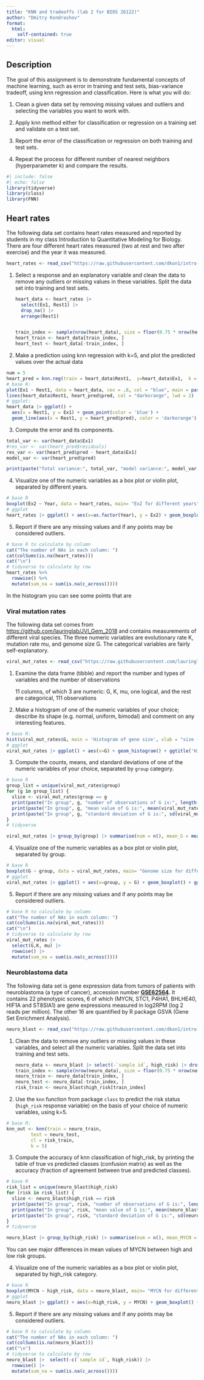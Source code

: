 ```yaml
---
title: "KNN and tradeoffs (lab 2 for BIOS 26122)"
author: "Dmitry Kondrashov"
format: 
  html:
    self-contained: true
editor: visual
---
```


## Description

The goal of this assignment is to demonstrate fundamental concepts of machine learning, such as error in training and test sets, bias-variance tradeoff, using knn regression and classification. Here is what you will do:

1.  Clean a given data set by removing missing values and outliers and selecting the variables you want to work with.

2.  Apply knn method either for classification or regression on a training set and validate on a test set.

3.  Report the error of the classification or regression on both training and test sets.

4.  Repeat the process for different number of nearest neighbors (hyperparameter k) and compare the results.

```r
#| include: false
#| echo: false
library(tidyverse)
library(class)
library(FNN)
```

## Heart rates

The following data set contains heart rates measured and reported by students in my class Introduction to Quantitative Modeling for Biology. There are four different heart rates measured (two at rest and two after exercise) and the year it was measured.

```r
heart_rates <- read_csv("https://raw.githubusercontent.com/dkon1/intro-ml-bio/main/labs/data/HR_data_combined.csv")
```

1.  Select a response and an explanatory variable and clean the data to remove any outliers or missing values in these variables. Split the data set into training and test sets.

    ```r
    heart_data <- heart_rates |> 
      select(Ex1, Rest1) |> 
      drop_na() |> 
      arrange(Rest1)


    train_index <- sample(nrow(heart_data), size = floor(0.75 * nrow(heart_data)))
    heart_train <- heart_data[train_index, ]
    heart_test <- heart_data[-train_index, ]
    ```

2.  Make a prediction using knn regression with k=5, and plot the predicted values over the actual data

```r
num = 5
heart_pred = knn.reg(train = heart_data$Rest1,  y=heart_data$Ex1,  k = num)
# base R:
plot(Ex1 ~ Rest1, data = heart_data, cex = .8, col = "blue", main = paste("KNN regression with k =", num))
lines(heart_data$Rest1, heart_pred$pred, col = "darkorange", lwd = 2)
# ggplot:
heart_data |> ggplot() + 
  aes(x = Rest1, y = Ex1) + geom_point(color = 'blue') +
  geom_line(aes(x = Rest1, y = heart_pred$pred), color = 'darkorange')
```

3.  Compute the error and its components.

```r
total_var <- var(heart_data$Ex1)
#res_var <- var(heart_pred$residuals)
res_var <- var(heart_pred$pred - heart_data$Ex1)
model_var <- var(heart_pred$pred)

print(paste("Total variance:", total_var, "model variance:", model_var, "residual variance:", res_var))
```

4.  Visualize one of the numeric variables as a box plot or violin plot, separated by different years.

```r
# base R
boxplot(Ex2 ~ Year, data = heart_rates, main= "Ex2 for different years")
# ggplot
heart_rates |> ggplot() + aes(x=as.factor(Year), y = Ex2) + geom_boxplot() + ggtitle("Ex2 for different years") + xlab("year")
```

5.  Report if there are any missing values and if any points may be considered outliers.

```r
# base R to calculate by column
cat("The number of NAs in each column: ")
cat(colSums(is.na(heart_rates)))
cat("\n")
# tidyverse to calculate by row
heart_rates %>%
  rowwise() %>%
  mutate(sum_na = sum(is.na(c_across())))

```

In the histogram you can see some points that are

### Viral mutation rates

The following data set comes from <https://github.com/lauringlab/JVI_Gem_2018> and contains measurements of different viral species. The three numeric variables are evolutionary rate K, mutation rate mu, and genome size G. The categorical variables are fairly self-explanatory.

```r
viral_mut_rates <- read_csv("https://raw.githubusercontent.com/lauringlab/JVI_Gem_2018/master/Figure_1_mu_and_K_data.csv")
```

1.  Examine the data frame (tibble) and report the number and types of variables and the number of observations

    11 columns, of which 3 are numeric: G, K, mu, one logical, and the rest are categorical, 111 observations

2.  Make a histogram of one of the numeric variables of your choice; describe its shape (e.g. normal, uniform, bimodal) and comment on any interesting features.

```r
# base R:
hist(viral_mut_rates$G, main = 'Histogram of gene size', xlab = "size (Kbp?)")
# ggplot
viral_mut_rates |> ggplot() + aes(x=G) + geom_histogram() + ggtitle('Histogram of gene size') + xlab("size (Kbp?)")
```

3.  Compute the counts, means, and standard deviations of one of the numeric variables of your choice, separated by `group` category.

```r
# base R
group_list = unique(viral_mut_rates$group)
for (g in group_list) {
  slice <- viral_mut_rates$group == g
  print(paste("In group", g, "number of observations of G is:", length(viral_mut_rates$G[slice])))
  print(paste("In group", g, "mean value of G is:", mean(viral_mut_rates$G[slice])))
  print(paste("In group", g, "standard deviation of G is:", sd(viral_mut_rates$G[slice])))
}
# tidyverse

viral_mut_rates |> group_by(group) |> summarise(num = n(), mean_G = mean(G), sd_G = sd(G))
```

4.  Visualize one of the numeric variables as a box plot or violin plot, separated by group.

```r
# base R
boxplot(G ~ group, data = viral_mut_rates, main= "Genome size for different groups of viruses")
# ggplot
viral_mut_rates |> ggplot() + aes(x=group, y = G) + geom_boxplot() + ggtitle("Genome size for different groups of viruses") + xlab("virus group")
```

5.  Report if there are any missing values and if any points may be considered outliers.

```r
# base R to calculate by column
cat("The number of NAs in each column: ")
cat(colSums(is.na(viral_mut_rates)))
cat("\n")
# tidyverse to calculate by row
viral_mut_rates |> 
  select(G,K, mu) |> 
  rowwise() |> 
  mutate(sum_na = sum(is.na(c_across())))
```

### Neuroblastoma data

The following data set is gene expression data from tumors of patients with neuroblastoma (a type of cancer), accession number [**GSE62564**](https://www.ncbi.nlm.nih.gov/geo/query/acc.cgi?acc=GSE62564)**.** It contains 22 phenotypic scores, 6 of which (MYCN, STC1, P4HA1, BHLHE40, HIF1A and ST8SIA1) are gene expressions measured in log2RPM (log 2 reads per million). The other 16 are quantified by R package GSVA (Gene Set Enrichment Analysis).

```r
neuro_blast <- read_csv("https://raw.githubusercontent.com/dkon1/intro-ml-bio/main/labs/data/r2_gse62564_GSVA_Metadata_selected.csv")
```

1.  Clean the data to remove any outliers or missing values in these variables, and select all the numeric variables. Split the data set into training and test sets.

    ```r
    neuro_data <- neuro_blast |> select(-`sample id`, high_risk) |> drop_na()
    train_index <- sample(nrow(neuro_data), size = floor(0.75 * nrow(neuro_data)))
    neuro_train <- neuro_data[train_index, ]
    neuro_test <- neuro_data[-train_index, ]
    risk_train <- neuro_blast$high_risk[train_index]
    ```

2.  Use the `knn` function from package `class` to predict the risk status (`high_risk` response variable) on the basis of your choice of numeric variables, using k=5.

```r
# base R:
knn_out <- knn(train = neuro_train, 
         test = neuro_test, 
         cl = risk_train, 
         k = 5)

```

3.  Compute the accuracy of knn classification of high_risk, by printing the table of true vs predicted classes (confusion matrix) as well as the accuracy (fraction of agreement between true and predicted classes).

```r
# base R
risk_list = unique(neuro_blast$high_risk)
for (risk in risk_list) {
  slice <- neuro_blast$high_risk == risk
  print(paste("In group", risk, "number of observations of G is:", length(neuro_blast$MYCN[slice])))
  print(paste("In group", risk, "mean value of G is:", mean(neuro_blast$MYCN[slice])))
  print(paste("In group", risk, "standard deviation of G is:", sd(neuro_blast$MYCN[slice])))
}
# tidyverse

neuro_blast |> group_by(high_risk) |> summarise(num = n(), mean_MYCN = mean(MYCN), sd_MYCN = sd(MYCN))
```

You can see major differences in mean values of MYCN between high and low risk groups.

4.  Visualize one of the numeric variables as a box plot or violin plot, separated by high_risk category.

```r
# base R
boxplot(MYCN ~ high_risk, data = neuro_blast, main= "MYCN for different risk groups")
# ggplot
neuro_blast |> ggplot() + aes(x=high_risk, y = MYCN) + geom_boxplot() + ggtitle("MYCN for different risk groups") + xlab("High risk status")
```

5.  Report if there are any missing values and if any points may be considered outliers.

```r
# base R to calculate by column
cat("The number of NAs in each column: ")
cat(colSums(is.na(neuro_blast)))
cat("\n")
# tidyverse to calculate by row
neuro_blast |>  select(-c(`sample id`, high_risk)) |> 
  rowwise() |> 
  mutate(sum_na = sum(is.na(c_across())))
```
